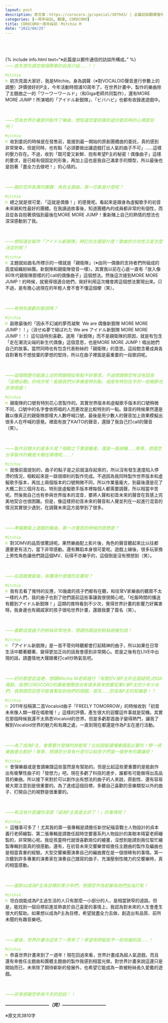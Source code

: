 ```yaml
---
layout: post
description: 原文章：https://corocoro.jp/special/307943/ | 此篇訪談翻譯僅作為個人練習。
categories: [一周年採訪, 翻譯, COROCORO]
title: COROCORO一周年採訪：Mitchie M
date: "2022/04/25"
---
```


<br><br><br>
{% include info.html text="※此篇是以郵件通信的訪談所構成。" %}
<br>
<span style="color:#88dd44">_——首先想先請您做個簡單的自我介紹……！！_</span>

<code><span style="color:#88dd44">Mitchie M</span></code>&nbsp;&nbsp;初次見面大家好，我是Mitchie。身為調聲（※對VOCALOID聲音進行參數上的調整）評價很好的P主，今年活動時間滿10周年了。在世界計畫中，製作的樂曲除了主題曲之一的「ワーワーワールド」（和Giga老師共同製作），還有MORE MORE JUMP！所演唱的「アイドル新鋭隊」、「ビバハピ」也都有收錄進遊戲中。

<br>

<span style="color:#88dd44">_——您為世界計畫提供製作了樂曲，想知道您當初接到這份委託時的心境是如何！_</span>

<code><span style="color:#88dd44">Mitchie M</span></code>&nbsp;&nbsp;收到委託的時候是在發售前，能接到最一開始的原創團體曲的委託，真的感到非常榮幸。但是同時，也有點「必須要做出讓遊戲打出人氣的曲子不可」……這樣的壓力存在。不過，收到「既可愛又新鮮、抱有希望P主的秘密！偶像曲子」這樣的要求，是已經有個固定的形象，再加上這也是我自己滿拿手的類型，所以最後也是抱著「盡全力去做吧！」的心情的。

<br>

<span style="color:#88dd44">_——關於您所負責的團體．角色主題曲，第一印象是什麼呢？_</span>

<code><span style="color:#88dd44">Mitchie M</span></code>&nbsp;&nbsp;總之就是很可愛、「這就是偶像！」的感覺呢。看起來是跟身為虛擬歌手的初音未來親和性最好的團體。在我讀過故事後，知道團體內的成員都非常的有個性，而且從各自抱著煩惱到最後在MORE MORE JUMP！重新賭上自己的熱情的想法也深深感動到了我。

<br> 

<span style="color:#88dd44">_——想知道在製作「アイドル新鋭隊」時訂的主題是什麼！歌曲的方向性又是怎麼決定的呢？_</span>

<code><span style="color:#88dd44">Mitchie M</span></code>&nbsp;&nbsp;主題就如曲名所標示的一樣就是「親衛隊」（※由同一偶像的支持者們所組成的高度組織紛絲團。新鋭隊和親衛隊發音一樣）。其實我以前在心底一直有「放入像80年代親衛隊那樣的打call的偶像曲子」這個想法。然後這次接到MORE MORE JUMP！的時候，就覺得很適合她們，剛好利用這次機會將這個想法實現出來。只不過，是有擔心過現在的年輕人會不會不懂這個梗（笑）。

<br>

<span style="color:#88dd44">_——有特別喜歡的歌詞嗎？_</span>

<code><span style="color:#88dd44">Mitchie M</span></code>&nbsp;&nbsp;副歌最後的「因永不幻滅的夢而凝聚  We are 偶像新銳隊 MORE MORE JUMP！！」（消せぬ夢で結ばれた We are アイドル新鋭隊 MORE MORE JUMP！！）這句話特別喜歡。選用「新銳隊」而不是親衛隊的原因，就是有包含「走在潮流尖端的新生代偶像」這個意思，也是MORE MORE JUMP！唱出她們自己的故事。當然同時也有包含代表粉絲的「親衛隊」的意思。這段飽含著成員各自對著有不想放棄的夢想的堅持，所以在曲子裡面是最重要的一段歌詞呢。

<br>

<span style="color:#88dd44">_——這個問題可能跟上述的問題相似有點不好意思，不過想請教您有沒有認為「這裡必聽」的地方呢！能跟我們分享像是特別點、或是有特別在乎的一些細節也非常感謝！_ </span>

<code><span style="color:#88dd44">Mitchie M</span></code>&nbsp;&nbsp;親衛隊的口號有特別花心思製作的。其實世界版本和虛擬歌手版本的口號稍微不同，口號中的名字會依照唱的人而更改是比較特別的一點。錄音的時候果然還是難以像真正的親衛隊那樣大人數呼喊口號，最後是用少數人的聲音加上效果模擬出很多人在呼喊的感覺。裡面有放了KAITO的聲音，還錄了我自己打call的聲音（笑）。

<br> 

<span style="color:#88dd44">_——製作日期大約是多久呢？相較之下算是難產，還是一路順暢……等等，想請您分享製作的難度大概在哪裡呢……！_</span>

<code><span style="color:#88dd44">Mitchie M</span></code>&nbsp;&nbsp;就像前面提到的，曲子的點子是之前就溫存起來的，所以沒有發生進度陷入停滯的情況，相較起來是一路很順利的製作完成。不過因為我同時製作世界版本和虛擬歌手版本，再加上兩個版本的口號稍微不同，所以作業量龐大，到最後還是花了大概二到三個月左右。特別是虛擬歌手版本裡每個人都需要調聲，所以相當辛苦呢。然後我自己也有參與世界版本的混音，要將人聲和初音未來的聲音在質感上完美地契合也很困難。但是，像這樣把初音未來的聲音和人聲並列在一起進行混音的情況其實很少遇到，在調聲未來這方面學到了很多。

<br> 

<span style="color:#88dd44">_——準備實裝上遊戲的樂曲，第一次看到的時候的感想是？_</span>

<code><span style="color:#88dd44">Mitchie M</span></code>&nbsp;&nbsp;對3DMV的品質很驚訝呢。果然樂曲配上影片後，角色的聲音聽起來比以往都還要更有活力，當下非常感動。還有舞蹈本身很可愛呢。遊戲上線後，很多玩家換上男性角色讓他們跳這個MV、玩得不亦樂乎的，這個倒是沒有預想到（笑）。

<br> 

<span style="color:#88dd44">_——在遊戲實裝後，有獲得什麼樣的反響呢？_ </span>

<code><span style="color:#88dd44">Mitchie M</span></code>&nbsp;&nbsp;我有去看了推特的反應，10幾歲的孩子們都有在聽，和往常V家樂曲的聽眾不太一樣的人們，我的曲子也到了他們面前這些事讓我很很開心呢。「吃飯時間的播送有聽到アイドル新鋭隊！」這類的推特看到不少次，覺得世界計畫的影響力好厲害呀。我身邊也有親戚家的孩子很哈世界計畫，還跟我要了簽名（笑）。

<br> 

<span style="color:#88dd44">_——喜歡這首曲子的粉絲非常地多，想請你跟這些粉絲說幾句話！_</span>

<code><span style="color:#88dd44">Mitchie M</span></code>&nbsp;&nbsp;「アイドル新鋭隊」是一首不管何時聽都會打起精神的曲子，所以如果在日常生活中聽著聽著、變得更加正向的話我會感到非常開心。若是之後有在LIVE中出現的話，請盡情地大聲跟著打call炒熱氣氛吧。

<br> 

<span style="color:#88dd44">_——好的那麼從這裡，想跟Mitchie M老師進行「有關於V家P主的全面疑問｣的QA環節。我想COROCORO的讀者裡應該也有很多將來想要從事V家P主的少年少女們，我想請您回答可能會幫助到他們的問題。首先......您成為P主的契機是！？_</span>

<code><span style="color:#88dd44">Mitchie M</span></code>&nbsp;&nbsp;2011年投稿第二首Vocaloid曲子「FREELY TOMORROW」的時候收到「初音未來像人類一樣在唱歌喔！」這樣的評價，產生很大的迴響這件事就是契機。其實在那個時候我還不太熟悉Vocaloid的世界。但是多虧那首曲子變得熱門，讓我了解到Vocaloid世界的魅力和有趣之處，一直到現在都還是作為P主在進行活動。

<br> 

<span style="color:#88dd44">_——為了成為P主，會需要什麼樣的技能呢？比如說能讀懂樂譜是必要的！學一項樂器會比較好！等等，想請您分享有什麼可以給孩子們當一個參考的建議呢！_</span>

<code><span style="color:#88dd44">Mitchie M</span></code>&nbsp;&nbsp;會彈樂器或是會讀樂譜這些當然是有幫助的。但是比起這些更重要的是能創作出有衝擊性曲子的「發想力」吧。現在多虧了科技的進步，誰都有可能做得出高品質的樂曲。所以接下來對於可以創作出有想法的曲子的人來說，原創性、還有容易被大眾注意到是很重要的。為了達成這個目標，多聽自己喜歡的音樂類型以外的曲子、打開自己的視野是很重要的。

<br> 

<span style="color:#88dd44">_——有沒有什麼讓你深感「成為P主真是太好了！」的事情呢？_</span>

<code><span style="color:#88dd44">Mitchie M</span></code>&nbsp;&nbsp;這種事可多了！尤其我的第一張專輯是請擔任新世紀福音戰士人物設計的貞本義行老師繪製、第二張專輯是請擔任超時空要塞系列人物設計的美樹本晴宴老師繪製的，非常開心呢。我從孩童時代就很喜歡兩位的繪畫，沒想到能請到兩位幫忙繪製專輯封面真的很感動。還有，在初音未來交響樂曾經擔任主題曲的製作及編曲也是相當貴重的經驗。大型交響樂團演奏自己的編曲實在是一個很稀有的事情。第一次聽到許多專業的演奏家在演奏自己譜寫的曲子、充滿壓倒性魄力的交響樂時，真的相當感動。

<br> 

<span style="color:#88dd44">_——面對以成為P主為目標的青少年們，想請您作為前輩為他們加油打氣！_</span>

<code><span style="color:#88dd44">Mitchie M</span></code>&nbsp;&nbsp;坦白說能成為P主過生活的人只有那麼一小部分的人，是相當狹窄的道路。但是，能找到一個目標前進並熱衷於自己喜愛的事情上，我認為對未來的人生會產生很大的幫助。如果想以成為P主為目標，希望就盡全力去做，創造出有品質、前所未聞的有趣音樂吧。

<br> 

<span style="color:#88dd44">_——最後，世界計畫也迎來了一周年了！希望老師能給予一些祝福的話……！_ </span>

<code><span style="color:#88dd44">Mitchie M</span></code>&nbsp;&nbsp;恭喜世界計畫來到了一週年！現在回過來看，世界計畫成為超人氣遊戲，而且還有幸擔任主題曲和團體主題曲的製作我感到相當光榮。對世界計畫來說這還只是開始而已，未來除了期待嶄新的發展外，也希望它能成為一款被粉絲長久愛戴的遊戲。

<br> 

<span style="color:#88dd44">_——非常感謝您參與今天的訪談！！_</span>

___——————————（完）——————————___

※原文共3810字